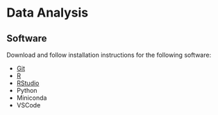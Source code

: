 # Data Analysis

## Software

Download and follow installation instructions for the following software:

- [Git]
- [R]
- [RStudio]
- Python
- Miniconda
- VSCode

[Git]: https://git-scm.com/downloads
[R]: https://posit.co/download/rstudio-desktop/
[RStudio]: https://posit.co/download/rstudio-desktop/
